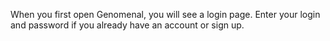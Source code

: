 When you first open Genomenal, you will see a login page. Enter your login and password if you already have an account or sign up.

